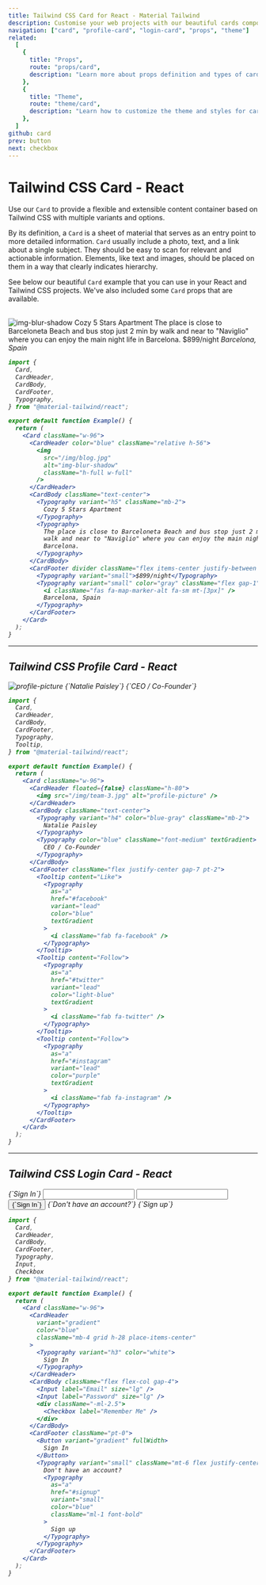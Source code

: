 ```yaml
---
title: Tailwind CSS Card for React - Material Tailwind
description: Customise your web projects with our beautiful cards component for Tailwind CSS and React using Material Design guidelines.
navigation: ["card", "profile-card", "login-card", "props", "theme"]
related:
  [
    {
      title: "Props",
      route: "props/card",
      description: "Learn more about props definition and types of card components.",
    },
    {
      title: "Theme",
      route: "theme/card",
      description: "Learn how to customize the theme and styles for card components.",
    },
  ]
github: card
prev: button
next: checkbox
---
```


# Tailwind CSS Card - React

Use our <Code>Card</Code> to provide a flexible and extensible content container based on Tailwind CSS with multiple variants and options.

By its definition, a <Code>Card</Code> is a sheet of material that serves as an entry point to more detailed information. <Code>Card</Code> usually include a photo, text, and a link about a single subject. They should be easy to scan for relevant and actionable information. Elements, like text and images, should be placed on them in a way that clearly indicates hierarchy.

See below our beautiful <Code>Card</Code> example that you can use in your React and Tailwind CSS projects. We've also included some <Code>Card</Code> props that are available.

<br />

<ComponentDemo id="card">
  <Card className="mt-6 w-96">
    <CardHeader color="blue" className="relative h-56">
      <Image src="/img/blog.jpg" alt="img-blur-shadow" layout="fill" />
    </CardHeader>
    <CardBody className="text-center">
      <Typography variant="h5" color="blue-gray" className="mb-2">
        <span>Cozy 5 Stars Apartment</span>
      </Typography>
      <Typography>
        The place is close to Barceloneta Beach and bus stop just 2 min by walk
        and near to &quot;Naviglio&quot; where you can enjoy the main night life
        in Barcelona.
      </Typography>
    </CardBody>
    <CardFooter
      divider
      className="-mt-4 flex items-center justify-between py-3"
    >
      <Typography variant="small">$899/night</Typography>
      <Typography variant="small" color="gray" className="flex gap-1">
        <i className="fas fa-map-marker-alt fa-sm mt-[3px]" />
        <span>Barcelona, Spain</span>
      </Typography>
    </CardFooter>
  </Card>
</ComponentDemo>

```jsx
import {
  Card,
  CardHeader,
  CardBody,
  CardFooter,
  Typography,
} from "@material-tailwind/react";

export default function Example() {
  return (
    <Card className="w-96">
      <CardHeader color="blue" className="relative h-56">
        <img
          src="/img/blog.jpg"
          alt="img-blur-shadow"
          className="h-full w-full"
        />
      </CardHeader>
      <CardBody className="text-center">
        <Typography variant="h5" className="mb-2">
          Cozy 5 Stars Apartment
        </Typography>
        <Typography>
          The place is close to Barceloneta Beach and bus stop just 2 min by
          walk and near to "Naviglio" where you can enjoy the main night life in
          Barcelona.
        </Typography>
      </CardBody>
      <CardFooter divider className="flex items-center justify-between py-3">
        <Typography variant="small">$899/night</Typography>
        <Typography variant="small" color="gray" className="flex gap-1">
          <i className="fas fa-map-marker-alt fa-sm mt-[3px]" />
          Barcelona, Spain
        </Typography>
      </CardFooter>
    </Card>
  );
}
```

---

## Tailwind CSS Profile Card - React

<ComponentDemo id="profile-card">
  <Card className="w-96">
    <CardHeader floated={false} className="h-80">
      <Image
        src="/img/team-3.jpg"
        alt="profile-picture"
        layout="fill"
        objectFit="cover"
        quality={100}
      />
    </CardHeader>
    <CardBody className="text-center">
      <Typography variant="h4" color="blue-gray" className="mb-2">
        {`Natalie Paisley`}
      </Typography>
      <Typography color="blue" className="font-medium" textGradient>
        {`CEO / Co-Founder`}
      </Typography>
    </CardBody>
    <CardFooter className="flex justify-center gap-7 pt-2">
      <Tooltip content="Like">
        <Typography
          as="a"
          href="#facebook"
          variant="lead"
          color="blue"
          textGradient
        >
          <i className="fab fa-facebook" />
        </Typography>
      </Tooltip>
      <Tooltip content="Follow">
        <Typography
          as="a"
          href="#twitter"
          variant="lead"
          color="light-blue"
          textGradient
        >
          <i className="fab fa-twitter" />
        </Typography>
      </Tooltip>
      <Tooltip content="Follow">
        <Typography
          as="a"
          href="#instagram"
          variant="lead"
          color="purple"
          textGradient
        >
          <i className="fab fa-instagram" />
        </Typography>
      </Tooltip>
    </CardFooter>
  </Card>
</ComponentDemo>

```jsx
import {
  Card,
  CardHeader,
  CardBody,
  CardFooter,
  Typography,
  Tooltip,
} from "@material-tailwind/react";

export default function Example() {
  return (
    <Card className="w-96">
      <CardHeader floated={false} className="h-80">
        <img src="/img/team-3.jpg" alt="profile-picture" />
      </CardHeader>
      <CardBody className="text-center">
        <Typography variant="h4" color="blue-gray" className="mb-2">
          Natalie Paisley
        </Typography>
        <Typography color="blue" className="font-medium" textGradient>
          CEO / Co-Founder
        </Typography>
      </CardBody>
      <CardFooter className="flex justify-center gap-7 pt-2">
        <Tooltip content="Like">
          <Typography
            as="a"
            href="#facebook"
            variant="lead"
            color="blue"
            textGradient
          >
            <i className="fab fa-facebook" />
          </Typography>
        </Tooltip>
        <Tooltip content="Follow">
          <Typography
            as="a"
            href="#twitter"
            variant="lead"
            color="light-blue"
            textGradient
          >
            <i className="fab fa-twitter" />
          </Typography>
        </Tooltip>
        <Tooltip content="Follow">
          <Typography
            as="a"
            href="#instagram"
            variant="lead"
            color="purple"
            textGradient
          >
            <i className="fab fa-instagram" />
          </Typography>
        </Tooltip>
      </CardFooter>
    </Card>
  );
}
```

---

## Tailwind CSS Login Card - React

<ComponentDemo id="login-card">
  <Card className="mt-6 w-96">
    <CardHeader
      variant="gradient"
      color="blue"
      className="mb-4 grid h-28 place-items-center"
    >
      <Typography variant="h3" color="white">
        {`Sign In`}
      </Typography>
    </CardHeader>
    <CardBody className="flex flex-col gap-4">
      <Input label="Email" size="lg" />
      <Input label="Password" size="lg" />
      <div className="-ml-2.5">
        <Checkbox label="Remember Me" />
      </div>
    </CardBody>
    <CardFooter className="pt-0">
      <Button variant="gradient" fullWidth>
        {`Sign In`}
      </Button>
      <Typography variant="small" className="mt-6 flex justify-center">
        {`Don't have an account?`}
        <Typography
          as="a"
          href="#signup"
          variant="small"
          color="blue"
          className="ml-1 font-bold"
        >
          {`Sign up`}
        </Typography>
      </Typography>
    </CardFooter>
  </Card>
</ComponentDemo>

```jsx
import {
  Card,
  CardHeader,
  CardBody,
  CardFooter,
  Typography,
  Input,
  Checkbox
} from "@material-tailwind/react";

export default function Example() {
  return (
    <Card className="w-96">
      <CardHeader
        variant="gradient"
        color="blue"
        className="mb-4 grid h-28 place-items-center"
      >
        <Typography variant="h3" color="white">
          Sign In
        </Typography>
      </CardHeader>
      <CardBody className="flex flex-col gap-4">
        <Input label="Email" size="lg" />
        <Input label="Password" size="lg" />
        <div className="-ml-2.5">
          <Checkbox label="Remember Me" />
        </div>
      </CardBody>
      <CardFooter className="pt-0">
        <Button variant="gradient" fullWidth>
          Sign In
        </Button>
        <Typography variant="small" className="mt-6 flex justify-center">
          Don't have an account?
          <Typography
            as="a"
            href="#signup"
            variant="small"
            color="blue"
            className="ml-1 font-bold"
          >
            Sign up
          </Typography>
        </Typography>
      </CardFooter>
    </Card>
  );
}
```

<span id="props" className="scroll-mt-48" />
<span id="theme" className="scroll-mt-48" />
